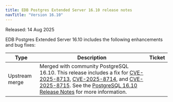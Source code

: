 ```yaml
---
title: EDB Postgres Extended Server 16.10 release notes
navTitle: "Version 16.10"
---
```


Released: 14 Aug 2025

EDB Postgres Extended Server 16.10 includes the following enhancements and bug fixes:

| Type           | Description                                                                                                                                                 | Ticket |
|----------------|-------------------------------------------------------------------------------------------------------------------------------------------------------------|--------|
| Upstream merge | Merged with community PostgreSQL 16.10. This release includes a fix for [CVE-2025-8713](https://www.postgresql.org/support/security/CVE-2025-8713/), [CVE-2025-8714](https://www.postgresql.org/support/security/CVE-2025-8714/), and [CVE-2025-8715](https://www.postgresql.org/support/security/CVE-2025-8715/). See the [PostgreSQL 16.10 Release Notes](https://www.postgresql.org/docs/16/release-16-10.html) for more information.  |        |

